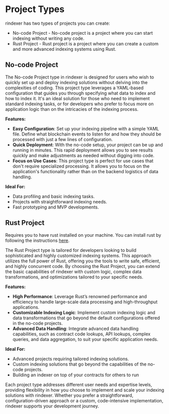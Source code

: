 # Project Types

rindexer has two types of projects you can create:

- No-code Project - No-code project is a project where you can start indexing without writing any code.
- Rust Project - Rust project is a project where you can create a custom and more advanced indexing systems using Rust.

## No-code Project

The No-code Project type in rindexer is designed for users who wish to quickly set up and deploy indexing solutions without delving into
the complexities of coding. This project type leverages a YAML-based configuration that guides you through specifying what data to index and
how to index it. It's an ideal solution for those who need to implement standard indexing tasks, or for developers who prefer to focus more
on application logic than on the intricacies of the indexing process.

**Features:**
- **Easy Configuration**: Set up your indexing pipeline with a simple YAML file. Define what blockchain events to listen
for and how they should be processed with just a few lines of configuration.
- **Quick Deployment**: With the no-code setup, your project can be up and running in minutes. This rapid deployment
allows you to see results quickly and make adjustments as needed without digging into code.
- **Focus on Use Cases**: This project type is perfect for use cases that don't require specialized processing.
It allows you to focus on the application's functionality rather than on the backend logistics of data handling.

**Ideal For:**
- Data profiling and basic indexing tasks.
- Projects with straightforward indexing needs.
- Fast prototyping and MVP developments.

## Rust Project

Requires you to have rust installed on your machine. You can install rust by following the instructions [here](https://www.rust-lang.org/tools/install).

The Rust Project type is tailored for developers looking to build sophisticated and highly customized indexing systems.
This approach utilizes the full power of Rust, offering you the tools to write safe, efficient, and highly concurrent code.
By choosing the Rust Project, you can extend the basic capabilities of rindexer with custom logic, complex data transformations,
and optimizations tailored to your specific needs.

**Features:**
- **High Performance**: Leverage Rust’s renowned performance and efficiency to handle large-scale data processing and high-throughput applications.
- **Customizable Indexing Logic**: Implement custom indexing logic and data transformations that go beyond the default configurations offered in the no-code projects.
- **Advanced Data Handling**: Integrate advanced data handling capabilities, such as contract code lookups, API lookups, complex queries, and data aggregation, to suit your specific application needs.

**Ideal For:**
- Advanced projects requiring tailored indexing solutions.
- Custom indexing solutions that go beyond the capabilities of the no-code projects.
- Building an indexer on top of your contracts for others to run

Each project type addresses different user needs and expertise levels, providing flexibility in how you choose to implement
and scale your indexing solutions with rindexer. Whether you prefer a straightforward, configuration-driven approach or a
custom, code-intensive implementation, rindexer supports your development journey.